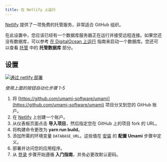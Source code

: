 ```yaml
---
title: 在 Netlify 上运行
---
```


[Netlify](https://netlify.com/) 提供了一项免费的托管服务，非常适合 GitHub 组织。

在此设置中，您应该已经有一个数据库服务器正在运行并接受远程连接。如果您还没有数据库，可以参考 [在 DigitalOcean 上运行](/docs/guides/running-on-digitalocean) 指南来启动一个数据库。您还可以查看 [托管](/docs/guides/hosting) 中的 **托管数据库** 部分。

## 设置

[![通过 netlify 部署](https://www.netlify.com/img/deploy/button.svg)](https://app.netlify.com/start/deploy?repository=https://github.com/umami-software/umami)

_使用上面的按钮自动化步骤 1-5_

1. 将 [https://github.com/umami-software/umami](https://github.com/umami-software/umami) 项目分叉到您的 GitHub 账户。
2. 在 [Netlify](https://netlify.com/) 上创建一个账户。
3. 从仪表板页面点击 **导入项目**，然后指定您在 GitHub 上的项目 fork 的 URL。
4. 将构建命令更改为 **yarn run build**。
5. 添加所需的环境变量 `DATABASE_URL`。这些值在 [安装](/docs/install) 的 **配置 Umami** 步骤中定义。
6. 部署并访问您的应用程序。
7. 从 [登录](/docs/login) 步骤开始遵循 **入门指南**，并务必更改默认密码。